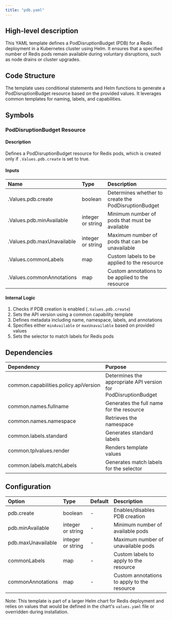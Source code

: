 ```yaml
---
title: "pdb.yaml"
---
```


## High-level description
This YAML template defines a PodDisruptionBudget (PDB) for a Redis deployment in a Kubernetes cluster using Helm. It ensures that a specified number of Redis pods remain available during voluntary disruptions, such as node drains or cluster upgrades.

## Code Structure
The template uses conditional statements and Helm functions to generate a PodDisruptionBudget resource based on the provided values. It leverages common templates for naming, labels, and capabilities.

## Symbols

### PodDisruptionBudget Resource
#### Description
Defines a PodDisruptionBudget resource for Redis pods, which is created only if `.Values.pdb.create` is set to true.

#### Inputs
| Name | Type | Description |
|:-----|:-----|:------------|
| .Values.pdb.create | boolean | Determines whether to create the PodDisruptionBudget |
| .Values.pdb.minAvailable | integer or string | Minimum number of pods that must be available |
| .Values.pdb.maxUnavailable | integer or string | Maximum number of pods that can be unavailable |
| .Values.commonLabels | map | Custom labels to be applied to the resource |
| .Values.commonAnnotations | map | Custom annotations to be applied to the resource |

#### Internal Logic
1. Checks if PDB creation is enabled (`.Values.pdb.create`)
2. Sets the API version using a common capability template
3. Defines metadata including name, namespace, labels, and annotations
4. Specifies either `minAvailable` or `maxUnavailable` based on provided values
5. Sets the selector to match labels for Redis pods

## Dependencies
| Dependency | Purpose |
|:-----------|:--------|
| common.capabilities.policy.apiVersion | Determines the appropriate API version for PodDisruptionBudget |
| common.names.fullname | Generates the full name for the resource |
| common.names.namespace | Retrieves the namespace |
| common.labels.standard | Generates standard labels |
| common.tplvalues.render | Renders template values |
| common.labels.matchLabels | Generates match labels for the selector |

## Configuration
| Option | Type | Default | Description |
|:-------|:-----|:--------|:------------|
| pdb.create | boolean | - | Enables/disables PDB creation |
| pdb.minAvailable | integer or string | - | Minimum number of available pods |
| pdb.maxUnavailable | integer or string | - | Maximum number of unavailable pods |
| commonLabels | map | - | Custom labels to apply to the resource |
| commonAnnotations | map | - | Custom annotations to apply to the resource |

Note: This template is part of a larger Helm chart for Redis deployment and relies on values that would be defined in the chart's `values.yaml` file or overridden during installation.